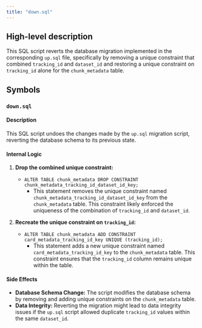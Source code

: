 ```yaml
---
title: "down.sql"
---
```


## High-level description
This SQL script reverts the database migration implemented in the corresponding `up.sql` file, specifically by removing a unique constraint that combined `tracking_id` and `dataset_id` and restoring a unique constraint on `tracking_id` alone for the `chunk_metadata` table. 

## Symbols

### `down.sql`
#### Description
This SQL script undoes the changes made by the `up.sql` migration script, reverting the database schema to its previous state.

#### Internal Logic
1. **Drop the combined unique constraint:**
   - `ALTER TABLE chunk_metadata DROP CONSTRAINT chunk_metadata_tracking_id_dataset_id_key;` 
     - This statement removes the unique constraint named `chunk_metadata_tracking_id_dataset_id_key` from the `chunk_metadata` table. This constraint likely enforced the uniqueness of the combination of `tracking_id` and `dataset_id`.

2. **Recreate the unique constraint on `tracking_id`:**
   - `ALTER TABLE chunk_metadata ADD CONSTRAINT card_metadata_tracking_id_key UNIQUE (tracking_id);`
     - This statement adds a new unique constraint named `card_metadata_tracking_id_key` to the `chunk_metadata` table. This constraint ensures that the `tracking_id` column remains unique within the table.

#### Side Effects
- **Database Schema Change:** The script modifies the database schema by removing and adding unique constraints on the `chunk_metadata` table.
- **Data Integrity:** Reverting the migration might lead to data integrity issues if the `up.sql` script allowed duplicate `tracking_id` values within the same `dataset_id`. 
